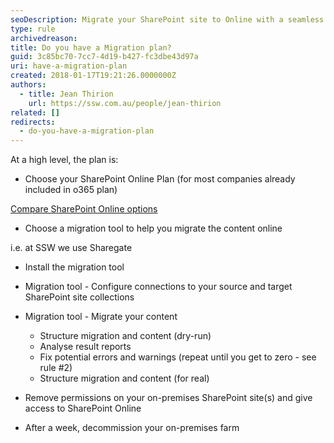 ```yaml
---
seoDescription: Migrate your SharePoint site to Online with a seamless plan, choosing the right tools and configuration for a successful transition.
type: rule
archivedreason:
title: Do you have a Migration plan?
guid: 3c85bc70-7cc7-4d19-b427-fc3dbe43d97a
uri: have-a-migration-plan
created: 2018-01-17T19:21:26.0000000Z
authors:
  - title: Jean Thirion
    url: https://ssw.com.au/people/jean-thirion
related: []
redirects:
  - do-you-have-a-migration-plan
---
```


At a high level, the plan is:
- Choose your SharePoint Online Plan (for most companies already included in o365 plan)

[Compare SharePoint Online options](https://products.office.com/en-us/sharepoint/compare-sharepoint-plans)

- Choose a migration tool to help you migrate the content online

i.e. at SSW we use Sharegate

- Install the migration tool

- Migration tool - Configure connections to your source and target SharePoint site collections
- Migration tool - Migrate your content
  - Structure migration and content (dry-run)
  - Analyse result reports
  - Fix potential errors and warnings (repeat until you get to zero - see rule #2)
  - Structure migration and content (for real)
- Remove permissions on your on-premises SharePoint site(s) and give access to SharePoint Online
- After a week, decommission your on-premises farm